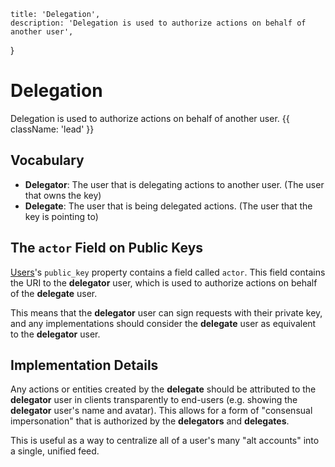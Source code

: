     title: 'Delegation',
    description: 'Delegation is used to authorize actions on behalf of another user',
}

# Delegation

Delegation is used to authorize actions on behalf of another user. {{ className: 'lead' }}

## Vocabulary

- **Delegator**: The user that is delegating actions to another user. (The user that owns the key)
- **Delegate**: The user that is being delegated actions. (The user that the key is pointing to)

## The `actor` Field on Public Keys

[Users](/entities/user)'s `public_key` property contains a field called `actor`. This field contains the URI to the **delegator** user, which is used to authorize actions on behalf of the **delegate** user.

This means that the **delegator** user can sign requests with their private key, and any implementations should consider the **delegate** user as equivalent to the **delegator** user.

## Implementation Details

Any actions or entities created by the **delegate** should be attributed to the **delegator** user in clients transparently to end-users (e.g. showing the **delegator** user's name and avatar). This allows for a form of "consensual impersonation" that is authorized by the **delegators** and **delegates**.

This is useful as a way to centralize all of a user's many "alt accounts" into a single, unified feed.